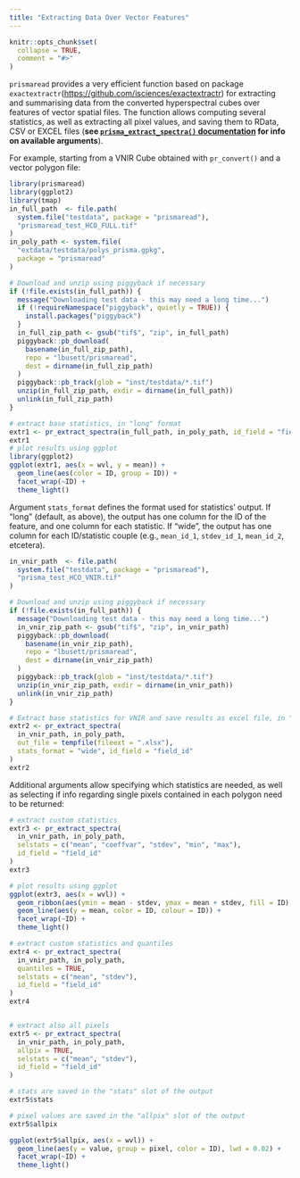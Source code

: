 ```yaml
---
title: "Extracting Data Over Vector Features"
---
```


```r
knitr::opts_chunk$set(
  collapse = TRUE,
  comment = "#>"
)
```

`prismaread` provides a very efficient function based on package `exactextractr`(<https://github.com/isciences/exactextractr>) for extracting and summarising data from the converted hyperspectral cubes over features of vector spatial files. The function allows computing several statistics, as well as extracting all pixel values, and saving them to RData, CSV or EXCEL files (**see [`prisma_extract_spectra()` documentation](reference/pr_extract_spectra.html) for info on available arguments**).

For example, starting from a VNIR Cube obtained with `pr_convert()` and a vector polygon file:

```r
library(prismaread)
library(ggplot2)
library(tmap)
in_full_path  <- file.path(
  system.file("testdata", package = "prismaread"),
  "prismaread_test_HCO_FULL.tif"
)
in_poly_path <- system.file(
  "extdata/testdata/polys_prisma.gpkg",
  package = "prismaread"
)

# Download and unzip using piggyback if necessary
if (!file.exists(in_full_path)) {
  message("Downloading test data - this may need a long time...")
  if (!requireNamespace("piggyback", quietly = TRUE)) {
    install.packages("piggyback")
  }
  in_full_zip_path <- gsub("tif$", "zip", in_full_path)
  piggyback::pb_download(
    basename(in_full_zip_path),
    repo = "lbusett/prismaread",
    dest = dirname(in_full_zip_path)
  )
  piggyback::pb_track(glob = "inst/testdata/*.tif")
  unzip(in_full_zip_path, exdir = dirname(in_full_path))
  unlink(in_full_zip_path)
}

# extract base statistics, in "long" format
extr1 <- pr_extract_spectra(in_full_path, in_poly_path, id_field = "field_id")
extr1
# plot results using ggplot
library(ggplot2)
ggplot(extr1, aes(x = wvl, y = mean)) +
  geom_line(aes(color = ID, group = ID)) +
  facet_wrap(~ID) +
  theme_light()

```

Argument `stats_format` defines the format used for statistics' output. If "long" (default, as above), 
the output has one column for the ID of the feature, and one column for each statistic. 
If "wide", the output has one column for each ID/statistic couple (e.g., `mean_id_1`, `stdev_id_1`, `mean_id_2`,
etcetera).

```r
in_vnir_path  <- file.path(
  system.file("testdata", package = "prismaread"),
  "prisma_test_HCO_VNIR.tif"
)

# Download and unzip using piggyback if necessary
if (!file.exists(in_full_path)) {
  message("Downloading test data - this may need a long time...")
  in_vnir_zip_path <- gsub("tif$", "zip", in_vnir_path)
  piggyback::pb_download(
    basename(in_vnir_zip_path),
    repo = "lbusett/prismaread",
    dest = dirname(in_vnir_zip_path)
  )
  piggyback::pb_track(glob = "inst/testdata/*.tif")
  unzip(in_vnir_zip_path, exdir = dirname(in_vnir_path))
  unlink(in_vnir_zip_path)
}

# Extract base statistics for VNIR and save results as excel file, in "wide" format
extr2 <- pr_extract_spectra(
  in_vnir_path, in_poly_path,
  out_file = tempfile(fileext = ".xlsx"),
  stats_format = "wide", id_field = "field_id"
)
extr2
```

Additional arguments allow specifying which statistics are needed, as well as 
selecting if info regarding single pixels contained in each polygon need to be 
returned:


```r
# extract custom statistics
extr3 <- pr_extract_spectra(
  in_vnir_path, in_poly_path,
  selstats = c("mean", "coeffvar", "stdev", "min", "max"),
  id_field = "field_id"
)
extr3

# plot results using ggplot
ggplot(extr3, aes(x = wvl)) +
  geom_ribbon(aes(ymin = mean - stdev, ymax = mean + stdev, fill = ID), alpha = 0.2) +
  geom_line(aes(y = mean, color = ID, colour = ID)) +
  facet_wrap(~ID) +
  theme_light()

# extract custom statistics and quantiles
extr4 <- pr_extract_spectra(
  in_vnir_path, in_poly_path,
  quantiles = TRUE,
  selstats = c("mean", "stdev"),
  id_field = "field_id"
)
extr4


# extract also all pixels
extr5 <- pr_extract_spectra(
  in_vnir_path, in_poly_path,
  allpix = TRUE,
  selstats = c("mean", "stdev"),
  id_field = "field_id"
)

# stats are saved in the "stats" slot of the output
extr5$stats

# pixel values are saved in the "allpix" slot of the output
extr5$allpix

ggplot(extr5$allpix, aes(x = wvl)) +
  geom_line(aes(y = value, group = pixel, color = ID), lwd = 0.02) +
  facet_wrap(~ID) +
  theme_light()

```
